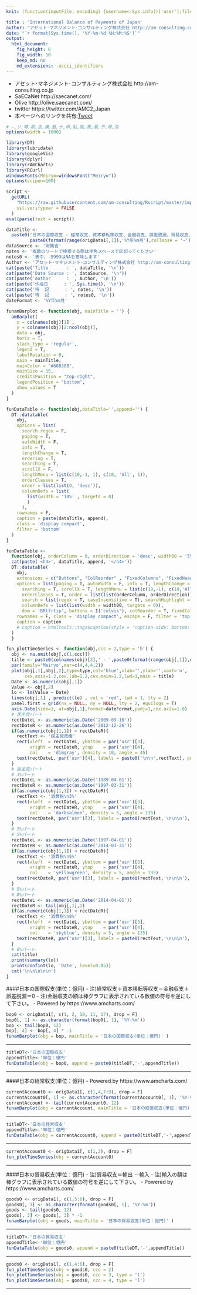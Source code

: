 ```yaml
---
knit: (function(inputFile, encoding) {username<-Sys.info()['user'];fileName<-'defaultPath.csv';pathToFile <-paste0('C:/Users/', username,'/Desktop/pathToCSV/');setwd(pathToFile);buf0<-read.csv(fileName,header = F,skip = 0,stringsAsFactor = F,check.names = F,fileEncoding = 'utf-8');timeStamp<-format(Sys.time(),'%Y%m%d%H%M%S');rmarkdown::render(inputFile, encoding = encoding, output_file = paste0('C:/Users/',username,buf0[2,1],'charts/','am-consulting.co.jp-InternationalBalanceofPayments.html')) })

title : 'International Balance of Payments of Japan'
author: "アセット･マネジメント･コンサルティング株式会社 http://am-consulting.co.jp"
date: "`r format(Sys.time(), '%Y-%m-%d %H:%M:%S')`"
output: 
  html_document:
    fig_height: 6
    fig_width: 10
    keep_md: no
    md_extensions: -ascii_identifiers 
---
```

<link href="http://knowledgevault.saecanet.com/components/rmarkdown-html.css" rel="stylesheet">
<script src="http://knowledgevault.saecanet.com/components/JavascriptCode.js"></script>
<style>.main-container {max-width : 1000px;}</style>

- アセット･マネジメント･コンサルティング株式会社 http://am-consulting.co.jp
- SaECaNet http://saecanet.com/
- Olive http://olive.saecanet.com/
- twitter https://twitter.com/AMC2_Japan
- 本ページへのリンクを共有:<a href="https://twitter.com/share" class="twitter-share-button" data-via="AMC2_Japan" data-size="large">Tweet</a> <script>!function(d,s,id){var js,fjs=d.getElementsByTagName(s)[0],p=/^http:/.test(d.location)?'http':'https';if(!d.getElementById(id)){js=d.createElement(s);js.id=id;js.src=p+'://platform.twitter.com/widgets.js';fjs.parentNode.insertBefore(js,fjs);}}(document, 'script', 'twitter-wjs');</script>

```r
# ―,ソ,噂,欺,圭,構,蚕,十,申,貼,能,表,暴,予,禄,兔
options(width = 1000)
```

```r
library(DT)
library(lubridate)
library(googleVis)
library(dplyr)
library(rAmCharts)
library(RCurl)
windowsFonts(Meiryo=windowsFont("Meiryo"))
options(scipen=100)
```

```r
script <-
  getURL(
    "https://raw.githubusercontent.com/am-consulting/Rscript/master/importJapansBalanceofPayments.r",
    ssl.verifypeer = FALSE
  )
eval(parse(text = script))
```

```r
dataTitle <- 
  paste0('日本の国際収支 - 経常収支、資本移転等収支、金融収支、誤差脱漏、貿易収支、サービス収支、所得収支、輸出、輸入 - ', 
         paste0(format(range(origData1[,1]),'%Y年%m月'),collapse = '~'))
dataSource <- '財務省'
notes <- '複数のワードで検索する際は半角スペースで区切ってください'
notes0 <- '表中、-9999はNAを意味します'
Author <- 'アセット･マネジメント･コンサルティング株式会社 http://am-consulting.co.jp'
cat(paste('Title       : ', dataTitle, '\n'))
cat(paste('Data Source : ', dataSource, '\n'))
cat(paste('Author      : ', Author, '\n'))
cat(paste('作成日      : ', Sys.time(), '\n'))
cat(paste('特  記      : ', notes, '\n'))
cat(paste('特  記      : ', notes0, '\n'))
dateFormat <- '%Y年%m月'
```

```r
funamBarplot <- function(obj, mainTitle = '') {
  amBarplot(
    x = colnames(obj)[1] ,
    y = colnames(obj)[2:ncol(obj)],
    data = obj,
    horiz = T,
    stack_type = 'regular',
    legend = T,
    labelRotation = 0,
    main = mainTitle,
    mainColor = "#68838B",
    mainSize = 15,
    creditsPosition = "top-right",
    legendPosition = "bottom",
    show_values = T
  )
}  
```

```r
funDataTable <- function(obj,dataTitle='',append='') {
  DT::datatable(
    obj,
    options = list(
      search.regex = F,
      paging = T,
      autoWidth = F,
      info = T,
      lengthChange = T,
      ordering = T,
      searching = T,
      scrollX = F,
      lengthMenu = list(c(10,-1, 1), c(10, 'All', 1)),
      orderClasses = T,
      order = list(list(0, 'desc')),
      columnDefs = list(
        list(width = '10%' , targets = 0)
        )
      ),
    rownames = F,
    caption = paste(dataTitle, append),
    class = 'display compact',
    filter = 'bottom'
  )
}

funDataTable <- 
  function(obj, orderColumn = 0, orderDirection = 'desc', width00 = '5%', caption = '', dataTitle='', append='') {
  cat(paste('<h4>', dataTitle, append, '</h4>'))  
  DT::datatable(
    obj,
    extensions = c("Buttons", "ColReorder" , "FixedColumns", "FixedHeader"),
    options = list(paging = T, autoWidth = F, info = T, lengthChange = T, ordering = T,
      searching = T, scrollX = T, lengthMenu = list(c(10,-1), c(10,'All')),
      orderClasses = T, order = list(list(orderColumn, orderDirection)), 
      search = list(regex = T, caseInsensitive = T), searchHighlight = T,
      columnDefs = list(list(width = width00, targets = 0)),
      dom = 'BRlfrtip', buttons = I('colvis'), colReorder = T, fixedColumns = list(leftColumns = 1), fixedHeader = T),
    rownames = F, class = 'display compact', escape = F, filter = 'top', 
    caption = caption
    # caption = htmltools::tags$caption(style = 'caption-side: bottom; text-align: center;','Table ', htmltools::em(caption))
  )  
  }
```

```r
fun_plotTimeSeries <- function(obj,ccc = 2,type = 'h') {
  obj <- na.omit(obj[,c(1,ccc)])
  title <- paste0(colnames(obj)[2],' - ',paste0(format(range(obj[,1]),dateFormat),collapse = '~'))  
  par(family='Meiryo',mar=c(4,4,4,2))
  plot(obj[,1],obj[,2],type=type,col='blue',xlab='',ylab='',xaxt='n',
       cex.axis=1.2,cex.lab=1.2,cex.main=1.2,lwd=1,main = title)
  Date <- as.numeric(obj[,1])
  Value <- obj[,2]
  lo <- lm(Value ~ Date)
  lines(obj[,1] , predict(lo) , col = 'red', lwd = 1, lty = 2)
  panel.first = grid(nx = NULL, ny = NULL, lty = 2, equilogs = T)
  axis.Date(side=1, at=obj[,1],format=dateFormat,padj=1,cex.axis=1.0)
  # 民主党パート
  rectDateL <- as.numeric(as.Date('2009-09-16'))
  rectDateR <- as.numeric(as.Date('2012-12-26'))
  if(as.numeric(obj[1,1]) < rectDateR){
    rectText <- '民主党政権'
    rect(xleft  = rectDateL, ybottom = par('usr')[3], 
         xright = rectDateR, ytop    = par('usr')[4], 
         col    = 'dimgray', density = 10, angle = 45)
    text(rectDateL, par('usr')[4], labels = paste0('\n\n',rectText), pos = 4)
  }
  # 民主党パート
  # 3%パート
  rectDateL <- as.numeric(as.Date('1989-04-01'))
  rectDateR <- as.numeric(as.Date('1997-03-31'))
  if(as.numeric(obj[1,1]) < rectDateR){
    rectText <- '消費税\n3%'
    rect(xleft  = rectDateL, ybottom = par('usr')[3], 
         xright = rectDateR, ytop    = par('usr')[4], 
         col    = 'darksalmon', density = 5, angle = 135)
    text(rectDateR, par('usr')[3], labels = paste0(rectText,'\n\n\n'), pos = 2)
  }
  # 3%パート
  # 5%パート
  rectDateL <- as.numeric(as.Date('1997-04-01'))
  rectDateR <- as.numeric(as.Date('2014-03-31'))
  if(as.numeric(obj[1,1]) < rectDateR){
    rectText <- '消費税\n5%'
    rect(xleft  = rectDateL, ybottom = par('usr')[3], 
         xright = rectDateR, ytop    = par('usr')[4], 
         col    = 'yellowgreen', density = 5, angle = 135)
    text(rectDateR, par('usr')[3], labels = paste0(rectText,'\n\n\n'), pos = 2)
  }
  # 5%パート
  # 8%パート
  rectDateL <- as.numeric(as.Date('2014-04-01'))
  rectDateR <- tail(obj[,1],1)
  if(as.numeric(obj[1,1]) < rectDateR){
    rectText <- '消費税\n8%'
    rect(xleft  = rectDateL, ybottom = par('usr')[3], 
         xright = rectDateR, ytop    = par('usr')[4], 
         col    = 'skyblue', density = 5, angle = 135)
    text(rectDateR, par('usr')[3], labels = paste0(rectText,'\n\n\n'), pos = 2)
  }
  # 8%パート
  cat(title)
  print(summary(lo))
  print(confint(lo, 'Date', level=0.95))
  cat('\n\n\n\n\n')
}
```

####日本の国際収支(単位：億円)
- 注)経常収支＋資本移転等収支－金融収支＋誤差脱漏＝0
- 注)金融収支の額は棒グラフに表示されている数値の符号を逆にして下さい。
- Powered by https://www.amcharts.com/

```r
bop0 <- origData1[, c(1, 2, 10, 11, 17), drop = F]
bop0[, 1] <- as.character(format(bop0[, 1], '%Y-%m'))
bop <- tail(bop0, 12)
bop[, 4] <- bop[, 4] * -1
funamBarplot(obj = bop, mainTitle = '日本の国際収支(単位：億円)' )
```

<hr>

```r
titleDT<-'日本の国際収支'
appendTitle<-'単位：億円'
funDataTable(obj = bop0, append = paste0(titleDT,'-',appendTitle))
```

<hr>
####日本の経常収支(単位：億円)
- Powered by https://www.amcharts.com/

```r
currentAccount0 <- origData1[, c(1,4,7:9), drop = F]
currentAccount0[, 1] <- as.character(format(currentAccount0[, 1], '%Y-%m'))
currentAccount <- tail(currentAccount0, 12)
funamBarplot(obj = currentAccount, mainTitle = '日本の経常収支(単位：億円)' )
```

<hr>

```r
titleDT<-'日本の経常収支'
appendTitle<-'単位：億円'
funDataTable(obj = currentAccount0, append = paste0(titleDT,'-',appendTitle))
```

***

```r
currentAccount0 <- origData1[, c(1,2), drop = F]
fun_plotTimeSeries(obj = currentAccount0)
```

<hr>
####日本の貿易収支(単位：億円)
- 注)貿易収支＝輸出 －輸入
- 注)輸入の額は棒グラフに表示されている数値の符号を逆にして下さい。
- Powered by https://www.amcharts.com/

```r
goods0 <- origData1[, c(1,5:6), drop = F]
goods0[, 1] <- as.character(format(goods0[, 1], '%Y-%m'))
goods <- tail(goods0, 12)
goods[, 3] <- goods[, 3] * -1
funamBarplot(obj = goods, mainTitle = '日本の貿易収支(単位：億円)' )
```

<hr>

```r
titleDT<-'日本の貿易収支'
appendTitle<-'単位：億円'
funDataTable(obj = goods0, append = paste0(titleDT,'-',appendTitle))
```

***

```r
goods0 <- origData1[, c(1,4:6), drop = F]
fun_plotTimeSeries(obj = goods0, ccc = 2)
fun_plotTimeSeries(obj = goods0, ccc = 3, type = 'l')
fun_plotTimeSeries(obj = goods0, ccc = 4, type = 'l')
```

***

<script>
  (function(i,s,o,g,r,a,m){i['GoogleAnalyticsObject']=r;i[r]=i[r]||function(){
  (i[r].q=i[r].q||[]).push(arguments)},i[r].l=1*new Date();a=s.createElement(o),
  m=s.getElementsByTagName(o)[0];a.async=1;a.src=g;m.parentNode.insertBefore(a,m)
  })(window,document,'script','https://www.google-analytics.com/analytics.js','ga');

  ga('create', 'UA-3077339-5', 'auto');
  ga('send', 'pageview');

</script>
